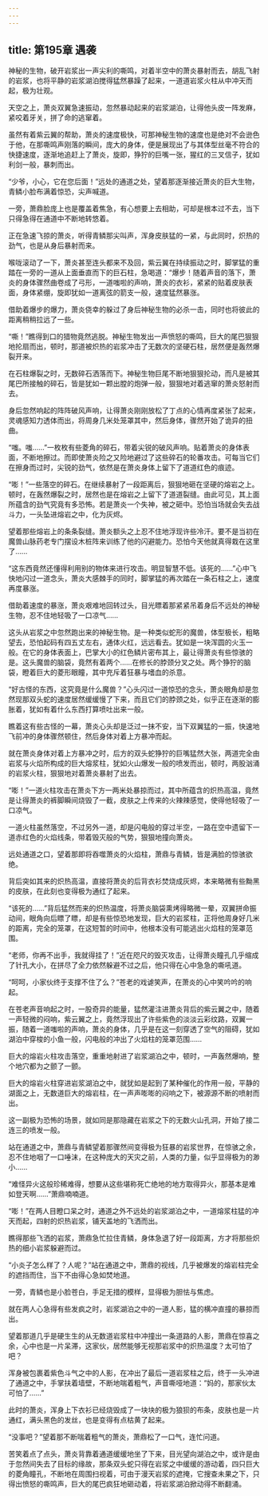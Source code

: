 ```yaml
---
---
---
```

title: 第195章 遇袭
---



神秘的生物，破开岩浆出一声尖利的嘶鸣，对着半空中的萧炎暴射而去，胡乱飞射的岩浆，也将平静的岩浆湖泊搅得猛然暴躁了起来，一道道岩浆火柱从中冲天而起，极为壮观。

天空之上，萧炎双翼急速振动，忽然暴动起来的岩浆湖泊，让得他头皮一阵发麻，紧咬着牙关，拼了命的逃窜着。

虽然有着紫云翼的帮助，萧炎的速度极快，可那神秘生物的速度也是绝对不会逊色于他，在那嘶鸣声刚落的瞬间，庞大的身体，便是展现出了与其体型丝毫不符合的快捷速度，逐渐地追赶上了萧炎，旋即，狰狞的巨嘴一张，猩红的三叉信子，犹如利剑一般，暴刺而出。

“少爷，小心，它在您后面！”远处的通道之处，望着那逐渐接近萧炎的巨大生物，青鳞小脸布满着惊恐，尖声喊道。

一旁，萧鼎脸庞上也是覆盖着焦急，有心想要上去相助，可却是根本过不去，当下只得急得在通道中不断地转悠着。

正在急速飞掠的萧炎，听得青鳞那尖叫声，浑身皮肤猛的一紧，与此同时，炽热的劲气，也是从身后暴射而来。

喉咙滚动了一下，萧炎甚至连头都来不及回，紫云翼在持续振动之时，脚掌猛的重踏在一旁的一道从上面垂直而下的巨石柱，急喝道：“爆步！随着声音的落下，萧炎的身体骤然曲卷成了弓形，一道嗤啦的声响，萧炎的衣衫，紧紧的贴着皮肤表面，身体紧绷，旋即犹如一道离弦的箭支一般，速度猛然暴涨。

借助着爆步的爆力，萧炎侥幸的躲过了身后神秘生物的必杀一击，同时也将彼此的距离稍稍拉远了一些。

“嘶！”瞧得到口的猎物竟然逃脱。神秘生物发出一声愤怒的嘶鸣，巨大的尾巴狠狠地抡扇而出，顿时，那道被炽热的岩浆冲击了无数次的坚硬石柱，居然便是轰然爆裂开来。

在石柱爆裂之时，无数碎石洒落而下。神秘生物巨尾不断地狠狠抡动，而凡是被其尾巴所接触的碎石，皆是犹如一颗出膛的炮弹一般，狠狠地对着逃窜的萧炎怒射而去。

身后忽然响起的阵阵破风声响，让得萧炎刚刚放松了丁点的心情再度紧张了起来，灵魂感知力透体而出，将周身几米处笼罩其中，然后身体，骤然开始了诡异的扭曲。

“嗤。嗤……”一枚枚有些菱角的碎石，带着尖锐的破风声响。贴着萧炎的身体表面，不断地擦过。而即使萧炎险之又险地避过了这些碎石的轮番攻击。可每当它们在擦身而过时，尖锐的劲气，依然是在萧炎身体上留下了道道红色的痕迹。

“嘭！”一些落空的碎石。在继续暴射了一段距离后，狠狠地砸在坚硬的熔岩之上。顿时，在轰然爆裂之时，居然也是在熔岩之上留下了道道裂缝。由此可见，其上面所蕴含的劲气究竟有多恐怖。若是萧炎一个失神，被之砸中。恐怕当场就会失去战斗力，一头坠进熔岩之中，化为灰烬。

望着那些熔岩上的条条裂缝。萧炎额头之上忍不住地浮现许些冷汗。要不是当初在魔兽山脉药老专门摆设木桩阵来训练了他的闪避能力。恐怕今天他就真得栽在这里了……

“这东西竟然还懂得利用别的物体来进行攻击。明显智慧不低。该死的……”心中飞快地闪过一道念头，萧炎大感棘手的同时，脚掌猛的再次踏在一条石柱之上，速度再度暴涨。

借助着速度的暴涨，萧炎艰难地回转过头，目光瞟着那紧紧吊着身后不远处的神秘生物，忍不住地轻吸了一口凉气……

这头从岩浆之中忽然跑出来的神秘生物。是一种类似蛇形的魔兽，体型极长，粗略望去，恐怕起码有四五丈左右，通体火红，远远看去。犹如是一块浑圆的火玉一般。在它的身体表面上，巴掌大小的红色鳞片密布其上，最让得萧炎有些惊骇的是。这头魔兽的脑袋，竟然有着两个……在修长的脖颈分叉之处。两个狰狞的脑袋，瞪着巨大的菱形眼瞳，其中充斥着狂暴与嗜血的杀意。

“好古怪的东西，这究竟是什么魔兽？”心头闪过一道惊恐的念头，萧炎眼角却是忽然现那双头蛇的速度居然缓缓慢了下来，而且它们的脖颈之处，似乎正在逐渐的膨胀着，犹如有着什么东西打算喷吐出来一般。

瞧着这有些古怪的一幕，萧炎心头却是泛过一抹不安，当下双翼猛的一振，快速地飞前冲的身体骤然顿住，然后身体对着上方暴冲而起。

就在萧炎身体对着上方暴冲之时，后方的双头蛇狰狞的巨嘴猛然大张，两道完全由岩浆与火焰所构成的巨大熔浆柱，犹如火山爆发一般的喷发而出，顿时，两股汹涌的岩浆火柱，狠狠地对着萧炎暴射了出去。

“嘭！”一道火柱攻击在萧炎下方一两米处暴掠而过，其中所蕴含的炽热高温，竟然是让得萧炎的裤脚瞬间烧毁了一截，皮肤之上传来的火辣辣感觉，使得他轻吸了一口凉气。

一道火柱虽然落空，不过另外一道，却是闪电般的穿过半空，一路在空中遗留下一道赤红色的火焰线条，带着毁灭般的气势，狠狠地撞向萧炎。

远处通道之口，望着那即将吞噬萧炎的火焰柱，萧鼎与青鳞，皆是满脸的惊骇欲绝。

背后突如其来的炽热高温，直接将萧炎的后背衣衫焚烧成灰烬，本来略微有些黝黑的皮肤，在此刻也变得极为通红了起来。

“该死的……”背后猛然而来的炽热温度，将萧炎脑袋熏烤得略微一晕，双翼拼命振动间，眼角向后瞟了瞟，却是有些惊恐地发现，巨大的岩浆柱，正将他周身好几米的距离，完全的笼罩，在这短暂的时间中，他根本没有可能逃出火焰柱的笼罩范围。

“老师，你再不出手，我就得挂了！”近在咫尺的毁灭攻击，让得萧炎瞳孔几乎缩成了针孔大小，在拼尽了全力依然躲避不过之后，他只得在心中急急的嘶吼道。

“呵呵，小家伙终于支撑不住了么？”苍老的戏谑笑声，在萧炎的心中笑吟吟的响起。

在苍老声音响起之时，一股奇异的能量，猛然灌注进萧炎背后的紫云翼之中，随着一声轻微的闷响，紫云翼之上，竟然浮现出了许些紫色的淡淡云彩纹路，双翼一振，随着一道嗤啦的声响，萧炎的身体，几乎是在这一刻穿透了空气的阻碍，犹如湖泊中穿梭的小鱼一般，闪电般的冲出了火焰柱的笼罩范围……

巨大的熔岩火柱攻击落空，重重地射进了岩浆湖泊之中，顿时，一声轰然爆响，整个地穴都为之颤了一颤。

巨大的熔岩火柱穿进岩浆湖泊之中，就犹如是起到了某种催化的作用一般，平静的湖面之上，无数道巨大的熔岩柱，在一声声嘭嘭的闷响之下，被源源不断的喷射而出。

这一副极为恐怖的场景，就如同是那隐藏在岩浆之下的无数火山孔洞，开始了接二连三的喷发一般。

站在通道之中，萧鼎与青鳞望着那骤然间变得极为狂暴的岩浆世界，在惊骇之余，忍不住地咽了一口唾沫，在这种庞大的天灾之前，人类的力量，似乎显得极为的渺小……

“难怪异火这般珍稀难得，想要从这些堪称死亡绝地的地方取得异火，那基本是难如登天啊……”萧鼎喃喃道。

“嘭！”在两人目瞪口呆之时，通道之外不远处的岩浆湖泊之中，一道熔浆柱猛的冲天而起，四射的炽热岩浆，铺天盖地的飞洒而出。

瞧得那些飞洒的岩浆，萧鼎急忙拉住青鳞，身体急退了好一段距离，方才将那些炽热的细小岩浆躲避而过。

“小炎子怎么样了？人呢？”站在通道之中，萧鼎的视线，几乎被爆发的熔岩柱完全的遮挡而住，当下不由得心急如焚地道。

一旁，青鳞也是小脸苍白，手足无措的模样，显得极为胆怯与焦虑。

就在两人心急得有些发疯之时，岩浆湖泊之中的一道人影，猛的横冲直撞的暴掠而出。

望着那道几乎是硬生生的从无数道岩浆柱中冲撞出一条道路的人影，萧鼎在惊喜之余，心中也是一片呆滞，这家伙，居然能够无视那岩浆中的炽热温度？太可怕了吧？

浑身被包裹着紫色斗气之中的人影，在冲出了最后一道岩浆柱之后，终于一头冲进了通道之中，手掌扶着墙壁，不断地喘着粗气，声音嘶哑地道：“妈的，那家伙太可怕了……”

此时的萧炎，浑身上下衣衫已经烧毁成了一块块的极为狼狈的布条，皮肤也是一片通红，满头黑色的发丝，也是变得有点枯黄了起来。

“没事吧？”望着那不断喘着粗气的萧炎，萧鼎松了一口气，连忙问道。

苦笑着点了点头，萧炎背靠着通道缓缓地坐了下来，目光望向湖泊之中，或许是由于忽然间失去了目标的缘故，那条双头蛇只得在岩浆之中缓缓的游动着，四只巨大的菱角瞳孔，不断地在周围扫视着，可由于漫天岩浆的遮掩，它搜查未果之下，只得出愤怒的嘶鸣声，巨大的尾巴疯狂地砸动着，将岩浆湖泊掀动得不断翻涌。